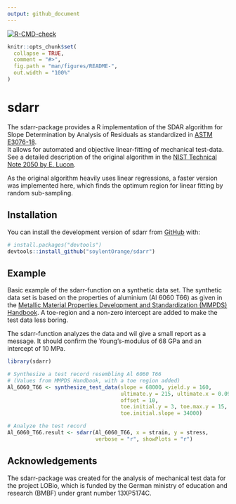 ```yaml
---
output: github_document
---
```


<!-- badges: start -->
[![R-CMD-check](https://github.com/soylentOrange/sdarr/actions/workflows/R-CMD-check.yaml/badge.svg)](https://github.com/soylentOrange/sdarr/actions/workflows/R-CMD-check.yaml)
<!-- badges: end -->

<!-- README.md is generated from README.Rmd. Please edit that file -->

```r
knitr::opts_chunk$set(
  collapse = TRUE,
  comment = "#>",
  fig.path = "man/figures/README-",
  out.width = "100%"
)
```

# sdarr

The sdarr-package provides a R implementation of the SDAR algorithm for Slope Determination by Analysis of Residuals as standardized in [ASTM E3076-18](https://doi.org/10.1520/E3076-18).  
It allows for automated and objective linear-fitting of mechanical test-data. See a detailed description of the original algorithm in the [NIST Technical Note 2050 by E. Lucon](https://doi.org/10.6028/NIST.TN.2050).  
  
As the original algorithm heavily uses linear regressions, a faster version was implemented here, which finds the optimum region for linear fitting by random sub-sampling.

## Installation

You can install the development version of sdarr from [GitHub](https://github.com/) with:

``` r
# install.packages("devtools")
devtools::install_github("soylentOrange/sdarr")
```

## Example

Basic example of the sdarr-function on a synthetic data set.
The synthetic data set is based on the properties of aluminium (Al 6060 T66) as given in the 
[Metallic Material Properties Development and Standardization (MMPDS) Handbook](https://ntrl.ntis.gov/NTRL/dashboard/searchResults/titleDetail/PB2003106632.xhtml).
A toe-region and a non-zero intercept are added to make the test data less boring.  
  
The sdarr-function analyzes the data and wil give a small report as a message.
It should confirm the Young's-modulus of 68 GPa and an intercept of 10 MPa.

```r
library(sdarr)

# Synthesize a test record resembling Al 6060 T66
# (Values from MMPDS Handbook, with a toe region added)
Al_6060_T66 <- synthesize_test_data(slope = 68000, yield.y = 160, 
                                    ultimate.y = 215, ultimate.x = 0.091,
                                    offset = 10,
                                    toe.initial.y = 3, toe.max.y = 15,
                                    toe.initial.slope = 34000)

# Analyze the test record
Al_6060_T66.result <- sdarr(Al_6060_T66, x = strain, y = stress, 
                            verbose = "r", showPlots = "r")

```

## Acknowledgements

The sdarr-package was created for the analysis of mechanical test data for the project LOBio, which is funded by the German ministry of education and research (BMBF) under grant number 13XP5174C.
